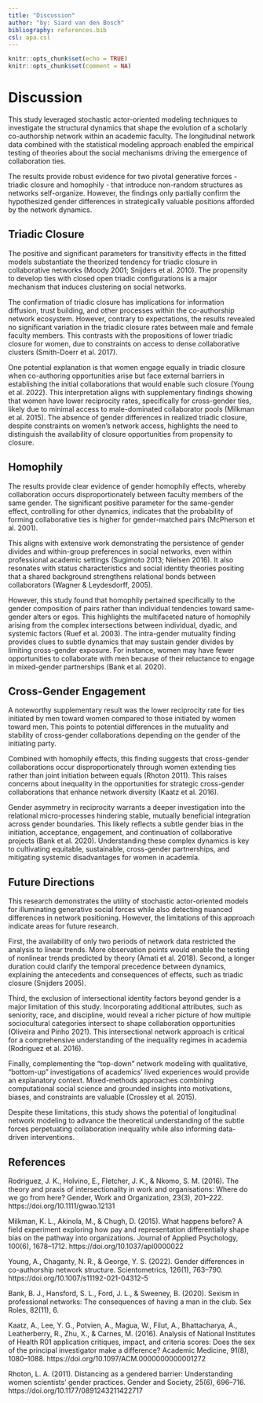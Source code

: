 ```yaml
---
title: "Discussion"
author: "by: Siard van den Bosch"
bibliography: references.bib
csl: apa.csl
---
```


```r
knitr::opts_chunk$set(echo = TRUE)
knitr::opts_chunk$set(comment = NA)
```

# Discussion

This study leveraged stochastic actor-oriented modeling techniques to investigate the structural dynamics that shape the evolution of a scholarly co-authorship network within an academic faculty. The longitudinal network data combined with the statistical modeling approach enabled the empirical testing of theories about the social mechanisms driving the emergence of collaboration ties.

The results provide robust evidence for two pivotal generative forces - triadic closure and homophily - that introduce non-random structures as networks self-organize. However, the findings only partially confirm the hypothesized gender differences in strategically valuable positions afforded by the network dynamics.

## Triadic Closure

The positive and significant parameters for transitivity effects in the fitted models substantiate the theorized tendency for triadic closure in collaborative networks (Moody 2001; Snijders et al. 2010). The propensity to develop ties with closed open triadic configurations is a major mechanism that induces clustering on social networks.

The confirmation of triadic closure has implications for information diffusion, trust building, and other processes within the co-authorship network ecosystem. However, contrary to expectations, the results revealed no significant variation in the triadic closure rates between male and female faculty members. This contrasts with the propositions of lower triadic closure for women, due to constraints on access to dense collaborative clusters (Smith-Doerr et al. 2017).

One potential explanation is that women engage equally in triadic closure when co-authoring opportunities arise but face external barriers in establishing the initial collaborations that would enable such closure (Young et al. 2022). This interpretation aligns with supplementary findings showing that women have lower reciprocity rates, specifically for cross-gender ties, likely due to minimal access to male-dominated collaborator pools (Milkman et al. 2015). The absence of gender differences in realized triadic closure, despite constraints on women's network access, highlights the need to distinguish the availability of closure opportunities from propensity to closure.

## Homophily

The results provide clear evidence of gender homophily effects, whereby collaboration occurs disproportionately between faculty members of the same gender. The significant positive parameter for the same-gender effect, controlling for other dynamics, indicates that the probability of forming collaborative ties is higher for gender-matched pairs (McPherson et al. 2001).

This aligns with extensive work demonstrating the persistence of gender divides and within-group preferences in social networks, even within professional academic settings (Sugimoto 2013; Nielsen 2016). It also resonates with status characteristics and social identity theories positing that a shared background strengthens relational bonds between collaborators (Wagner & Leydesdorff, 2005).

However, this study found that homophily pertained specifically to the gender composition of pairs rather than individual tendencies toward same-gender alters or egos. This highlights the multifaceted nature of homophily arising from the complex intersections between individual, dyadic, and systemic factors (Ruef et al. 2003). The intra-gender mutuality finding provides clues to subtle dynamics that may sustain gender divides by limiting cross-gender exposure. For instance, women may have fewer opportunities to collaborate with men because of their reluctance to engage in mixed-gender partnerships (Bank et al. 2020).

## Cross-Gender Engagement

A noteworthy supplementary result was the lower reciprocity rate for ties initiated by men toward women compared to those initiated by women toward men. This points to potential differences in the mutuality and stability of cross-gender collaborations depending on the gender of the initiating party.

Combined with homophily effects, this finding suggests that cross-gender collaborations occur disproportionately through women extending ties rather than joint initiation between equals (Rhoton 2011). This raises concerns about inequality in the opportunities for strategic cross-gender collaborations that enhance network diversity (Kaatz et al. 2016).

Gender asymmetry in reciprocity warrants a deeper investigation into the relational micro-processes hindering stable, mutually beneficial integration across gender boundaries. This likely reflects a subtle gender bias in the initiation, acceptance, engagement, and continuation of collaborative projects (Bank et al. 2020). Understanding these complex dynamics is key to cultivating equitable, sustainable, cross-gender partnerships, and mitigating systemic disadvantages for women in academia.

## Future Directions

This research demonstrates the utility of stochastic actor-oriented models for illuminating generative social forces while also detecting nuanced differences in network positioning. However, the limitations of this approach indicate areas for future research.

First, the availability of only two periods of network data restricted the analysis to linear trends. More observation points would enable the testing of nonlinear trends predicted by theory (Amati et al. 2018). Second, a longer duration could clarify the temporal precedence between dynamics, explaining the antecedents and consequences of effects, such as triadic closure (Snijders 2005).

Third, the exclusion of intersectional identity factors beyond gender is a major limitation of this study. Incorporating additional attributes, such as seniority, race, and discipline, would reveal a richer picture of how multiple sociocultural categories intersect to shape collaboration opportunities (Oliveira and Pinho 2021). This intersectional network approach is critical for a comprehensive understanding of the inequality regimes in academia (Rodriguez et al. 2016).

Finally, complementing the "top-down" network modeling with qualitative, "bottom-up" investigations of academics' lived experiences would provide an explanatory context. Mixed-methods approaches combining computational social science and grounded insights into motivations, biases, and constraints are valuable (Crossley et al. 2015).

Despite these limitations, this study shows the potential of longitudinal network modeling to advance the theoretical understanding of the subtle forces perpetuating collaboration inequality while also informing data-driven interventions.

## References

Rodriguez, J. K., Holvino, E., Fletcher, J. K., & Nkomo, S. M. (2016). The theory and praxis of intersectionality in work and organisations: Where do we go from here? Gender, Work and Organization, 23(3), 201–222. https://doi.org/10.1111/gwao.12131

Milkman, K. L., Akinola, M., & Chugh, D. (2015). What happens before? A field experiment exploring how pay and representation differentially shape bias on the pathway into organizations. Journal of Applied Psychology, 100(6), 1678–1712. https://doi.org/10.1037/apl0000022

Young, A., Chaganty, N. R., & George, Y. S. (2022). Gender differences in co-authorship network structure. Scientometrics, 126(1), 763–790. https://doi.org/10.1007/s11192-021-04312-5

Bank, B. J., Hansford, S. L., Ford, J. L., & Sweeney, B. (2020). Sexism in professional networks: The consequences of having a man in the club. Sex Roles, 82(11), 6.

Kaatz, A., Lee, Y. G., Potvien, A., Magua, W., Filut, A., Bhattacharya, A., Leatherberry, R., Zhu, X., & Carnes, M. (2016). Analysis of National Institutes of Health R01 application critiques, impact, and criteria scores: Does the sex of the principal investigator make a difference? Academic Medicine, 91(8), 1080–1088. https://doi.org/10.1097/ACM.0000000000001272

Rhoton, L. A. (2011). Distancing as a gendered barrier: Understanding women scientists’ gender practices. Gender and Society, 25(6), 696–716. https://doi.org/10.1177/0891243211422717
